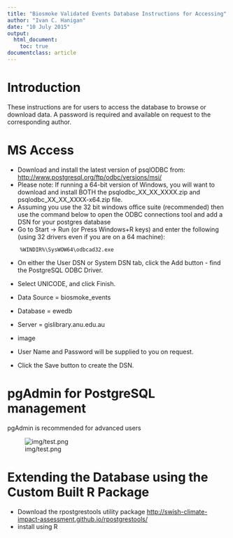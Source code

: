 ```yaml
---
title: "Biosmoke Validated Events Database Instructions for Accessing"
author: "Ivan C. Hanigan"
date: "10 July 2015"
output:
  html_document:
    toc: true
documentclass: article    
---
```


# Introduction 

These instructions are for users to access the database to browse or download data.
A password is required and available on request to the corresponding author.

# MS Access

- Download and install the latest version of psqlODBC from: [http://www.postgresql.org/ftp/odbc/versions/msi/](http://www.postgresql.org/ftp/odbc/versions/msi/)
- Please note: If running a 64-bit version of Windows, you will want to download and install BOTH the psqlodbc_XX_XX_XXXX.zip and psqlodbc_XX_XX_XXXX-x64.zip file. 
- Assuming you use the 32 bit windows office suite (recommended) then use the command below to open the ODBC connections tool and add a DSN for your postgres database
- Go to Start -> Run (or Press Windows+R keys) and enter  the following (using 32 drivers even if you are on a 64 machine):

```
    %WINDIR%\SysWOW64\odbcad32.exe
```

- On either the User DSN or System DSN tab, click the Add button - find the PostgreSQL ODBC Driver.
- Select UNICODE, and click Finish.
- Data Source = biosmoke_events
- Database = ewedb
- Server = gislibrary.anu.edu.au

- image

- User Name and Password will be supplied to you on request.
- Click the Save button to create the DSN.



# pgAdmin for PostgreSQL management

pgAdmin is recommended for advanced users

![img/test.png](img/test.png)

# Extending the Database using the Custom Built R Package

- Download the rpostgrestools utility package [http://swish-climate-impact-assessment.github.io/rpostgrestools/](http://swish-climate-impact-assessment.github.io/rpostgrestools/)
- install using R

